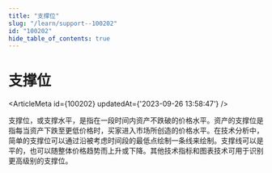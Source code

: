 ```yaml
---
title: "支撑位"
slug: "/learn/support--100202"
id: "100202"
hide_table_of_contents: true
---
```



# 支撑位

<ArticleMeta id={100202} updatedAt={'2023-09-26 13:58:47'} />
<div className='border-solid border-b border-t-0 my-4 border-[var(--ifm-color-gray-300)]' />

支撑位，或支撑水平，是指在一段时间内资产不跌破的价格水平。资产的支撑位是指每当资产下跌至更低价格时，买家进入市场所创造的价格水平。在技术分析中，简单的支撑位可以通过沿被考虑时间段的最低点绘制一条线来绘制。支撑线可以是平的，也可以随整体价格趋势而上升或下降。其他技术指标和图表技术可用于识别更高级别的支撑位。
